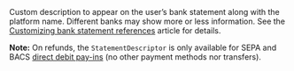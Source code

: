   
<ResponseField name="StatementDescriptor" type="string" >  
<MaxLength10CharactersOnlyAlphanumericAndSpaces />    
Custom description to appear on the user’s bank statement along with the platform name. Different banks may show more or less information. See the <a href="/bank-statements">Customizing bank statement references</a> article for details.

**Note:** On refunds, the `StatementDescriptor` is only available for SEPA and BACS <a href="/api-reference/direct-debit-payins/create-direct-debit-payin">direct debit pay-ins</a> (no other payment methods nor transfers).
</ResponseField>
